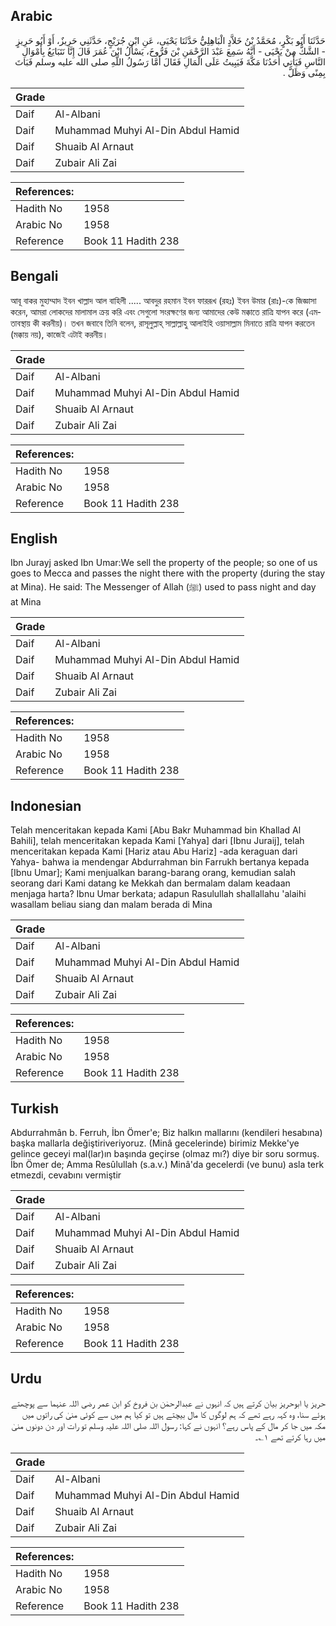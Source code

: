 ## Arabic


<div dir="rtl" lang="ar" style={{fontSize:'larger',backgroundColor:'#f8f9fa',padding:20}}>
حَدَّثَنَا أَبُو بَكْرٍ، مُحَمَّدُ بْنُ خَلاَّدٍ الْبَاهِلِيُّ حَدَّثَنَا يَحْيَى، عَنِ ابْنِ جُرَيْجٍ، حَدَّثَنِي حَرِيزٌ، أَوْ أَبُو حَرِيزٍ - الشَّكُّ مِنْ يَحْيَى - أَنَّهُ سَمِعَ عَبْدَ الرَّحْمَنِ بْنَ فَرُّوخَ، يَسْأَلُ ابْنَ عُمَرَ قَالَ إِنَّا نَتَبَايَعُ بِأَمْوَالِ النَّاسِ فَيَأْتِي أَحَدُنَا مَكَّةَ فَيَبِيتُ عَلَى الْمَالِ فَقَالَ أَمَّا رَسُولُ اللَّهِ صلى الله عليه وسلم فَبَاتَ بِمِنًى وَظَلَّ ‏.‏
</div>
<div style={{backgroundColor:'#f8f9fa',padding:20, marginBottom: 10}}><table> <thead> <tr> <th>Grade</th> <th></th> </tr> </thead> <tbody> <tr><td>Daif</td><td>Al-Albani</td></tr><tr><td>Daif</td><td>Muhammad Muhyi Al-Din Abdul Hamid</td></tr><tr><td>Daif</td><td>Shuaib Al Arnaut</td></tr><tr><td>Daif</td><td>Zubair Ali Zai</td></tr></tbody></table><table> <thead> <tr> <th>References:</th> <th></th> </tr> </thead> <tbody><tr><td>Hadith No</td><td>1958</td></tr><tr><td>Arabic No</td><td>1958</td></tr><tr><td>Reference</td><td>Book 11 Hadith 238</td></tr></tbody></table></div>

## Bengali


<div dir="ltr" lang="bn" style={{fontSize:'larger',backgroundColor:'#f8f9fa',padding:20}}>
আবূ বাকর মুহাম্মাদ ইবন খাল্লাদ আল বাহিলী ..... আবদুর রহমান ইবন ফাররূখ (রহঃ) ইবন উমার (রাঃ)-কে জিজ্ঞাসা করেন, আমরা লোকদের মালামাল ক্রয় করি এবং সেগুলো সংরক্ষণের জন্য আমাদের কেউ মক্কাতে রাত্রি যাপন করে (এমতাবস্থায় কী করনীয়)। তখন জবাবে তিনি বলেন, রাসূলুল্লাহ্ সাল্লাল্লাহু আলাইহি ওয়াসাল্লাম মিনাতে রাত্রি যাপন করতেন (মক্কায় নয়), কাজেই এটাই করনীয়।
</div>
<div style={{backgroundColor:'#f8f9fa',padding:20, marginBottom: 10}}><table> <thead> <tr> <th>Grade</th> <th></th> </tr> </thead> <tbody> <tr><td>Daif</td><td>Al-Albani</td></tr><tr><td>Daif</td><td>Muhammad Muhyi Al-Din Abdul Hamid</td></tr><tr><td>Daif</td><td>Shuaib Al Arnaut</td></tr><tr><td>Daif</td><td>Zubair Ali Zai</td></tr></tbody></table><table> <thead> <tr> <th>References:</th> <th></th> </tr> </thead> <tbody><tr><td>Hadith No</td><td>1958</td></tr><tr><td>Arabic No</td><td>1958</td></tr><tr><td>Reference</td><td>Book 11 Hadith 238</td></tr></tbody></table></div>

## English


<div dir="ltr" lang="en" style={{fontSize:'larger',backgroundColor:'#f8f9fa',padding:20}}>
Ibn Jurayj asked Ibn Umar:We sell the property of the people; so one of us goes to Mecca and passes the night there with the property (during the stay at Mina). He said: The Messenger of Allah (ﷺ) used to pass night and day at Mina
</div>
<div style={{backgroundColor:'#f8f9fa',padding:20, marginBottom: 10}}><table> <thead> <tr> <th>Grade</th> <th></th> </tr> </thead> <tbody> <tr><td>Daif</td><td>Al-Albani</td></tr><tr><td>Daif</td><td>Muhammad Muhyi Al-Din Abdul Hamid</td></tr><tr><td>Daif</td><td>Shuaib Al Arnaut</td></tr><tr><td>Daif</td><td>Zubair Ali Zai</td></tr></tbody></table><table> <thead> <tr> <th>References:</th> <th></th> </tr> </thead> <tbody><tr><td>Hadith No</td><td>1958</td></tr><tr><td>Arabic No</td><td>1958</td></tr><tr><td>Reference</td><td>Book 11 Hadith 238</td></tr></tbody></table></div>

## Indonesian


<div dir="ltr" lang="id" style={{fontSize:'larger',backgroundColor:'#f8f9fa',padding:20}}>
Telah menceritakan kepada Kami [Abu Bakr Muhammad bin Khallad Al Bahili], telah menceritakan kepada Kami [Yahya] dari [Ibnu Juraij], telah menceritakan kepada Kami [Hariz atau Abu Hariz] -ada keraguan dari Yahya- bahwa ia mendengar Abdurrahman bin Farrukh bertanya kepada [Ibnu Umar]; Kami menjualkan barang-barang orang, kemudian salah seorang dari Kami datang ke Mekkah dan bermalam dalam keadaan menjaga harta? Ibnu Umar berkata; adapun Rasulullah shallallahu 'alaihi wasallam beliau siang dan malam berada di Mina
</div>
<div style={{backgroundColor:'#f8f9fa',padding:20, marginBottom: 10}}><table> <thead> <tr> <th>Grade</th> <th></th> </tr> </thead> <tbody> <tr><td>Daif</td><td>Al-Albani</td></tr><tr><td>Daif</td><td>Muhammad Muhyi Al-Din Abdul Hamid</td></tr><tr><td>Daif</td><td>Shuaib Al Arnaut</td></tr><tr><td>Daif</td><td>Zubair Ali Zai</td></tr></tbody></table><table> <thead> <tr> <th>References:</th> <th></th> </tr> </thead> <tbody><tr><td>Hadith No</td><td>1958</td></tr><tr><td>Arabic No</td><td>1958</td></tr><tr><td>Reference</td><td>Book 11 Hadith 238</td></tr></tbody></table></div>

## Turkish


<div dir="ltr" lang="tr" style={{fontSize:'larger',backgroundColor:'#f8f9fa',padding:20}}>
Abdurrahmân b. Ferruh, İbn Ömer'e; Biz halkın mallarını (kendileri hesabına) başka mallarla değiştiriveriyoruz. (Minâ gecelerinde) birimiz Mekke'ye gelince geceyi mal(lar)ın başında geçirse (olmaz mı?) diye bir soru sormuş. İbn Ömer de; Amma Resûlullah (s.a.v.) Minâ'da gecelerdi (ve bunu) asla terk etmezdi, cevabını vermiştir
</div>
<div style={{backgroundColor:'#f8f9fa',padding:20, marginBottom: 10}}><table> <thead> <tr> <th>Grade</th> <th></th> </tr> </thead> <tbody> <tr><td>Daif</td><td>Al-Albani</td></tr><tr><td>Daif</td><td>Muhammad Muhyi Al-Din Abdul Hamid</td></tr><tr><td>Daif</td><td>Shuaib Al Arnaut</td></tr><tr><td>Daif</td><td>Zubair Ali Zai</td></tr></tbody></table><table> <thead> <tr> <th>References:</th> <th></th> </tr> </thead> <tbody><tr><td>Hadith No</td><td>1958</td></tr><tr><td>Arabic No</td><td>1958</td></tr><tr><td>Reference</td><td>Book 11 Hadith 238</td></tr></tbody></table></div>

## Urdu


<div dir="rtl" lang="ur" style={{fontSize:'larger',backgroundColor:'#f8f9fa',padding:20}}>
حریز یا ابوحریز بیان کرتے ہیں کہ انہوں نے عبدالرحمٰن بن فروخ کو ابن عمر رضی اللہ عنہما سے پوچھتے ہوئے سنا، وہ کہہ رہے تھے کہ ہم لوگوں کا مال بیچتے ہیں تو کیا ہم میں سے کوئی منیٰ کی راتوں میں مکہ میں جا کر مال کے پاس رہے؟ انہوں نے کہا: رسول اللہ صلی اللہ علیہ وسلم تو رات اور دن دونوں منیٰ میں رہا کرتے تھے ۱؎۔
</div>
<div style={{backgroundColor:'#f8f9fa',padding:20, marginBottom: 10}}><table> <thead> <tr> <th>Grade</th> <th></th> </tr> </thead> <tbody> <tr><td>Daif</td><td>Al-Albani</td></tr><tr><td>Daif</td><td>Muhammad Muhyi Al-Din Abdul Hamid</td></tr><tr><td>Daif</td><td>Shuaib Al Arnaut</td></tr><tr><td>Daif</td><td>Zubair Ali Zai</td></tr></tbody></table><table> <thead> <tr> <th>References:</th> <th></th> </tr> </thead> <tbody><tr><td>Hadith No</td><td>1958</td></tr><tr><td>Arabic No</td><td>1958</td></tr><tr><td>Reference</td><td>Book 11 Hadith 238</td></tr></tbody></table></div>